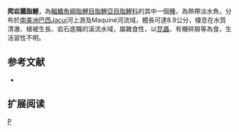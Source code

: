 {{Speciesbox 
| taxon = Astyanax cremnobates
| status = NE
| status_system = IUCN3.1
| authority =  [[Bertaco|Bertaco]] & [[Malabarba|Malabarba]], 2001
| synonyms = 
}}
'''爬岩麗脂鯉'''，為[[輻鰭魚綱|輻鰭魚綱]][[脂鯉目|脂鯉目]][[脂鯉亞目|脂鯉亞目]][[脂鯉科|脂鯉科]]的其中一個[[種|種]]，為熱帶淡水魚，分布於[[南美洲|南美洲]][[巴西|巴西]]Jacui河上游及Maquiné河流域，體長可達8.9公分，棲息在水質清澈、植被生長、岩石底職的溪流水域，屬雜食性，以[[昆蟲|昆蟲]]、有機碎屑等為食，生活習性不明。

==参考文献==
{{refbegin}}
*{{FishBase_species|genus=Astyanax|species=cremnobates|year=2013|month=11}}
{{refend}}

== 扩展阅读 ==
{{refbegin}}
{{wikispecies-inline|Astyanax cremnobates|爬岩麗脂鯉}}
{{refend}}
{{Taxonbar|from=Q5643723}}

[[Category:麗脂鯉屬|P]]


{{魚類小作品}}